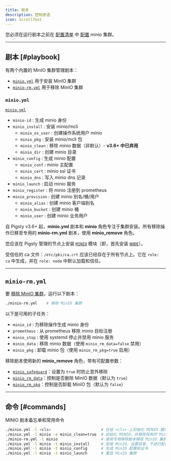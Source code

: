 ```yaml
---
title: 剧本
description: 控制原语
icon: ScrollText
---
```


您必须在运行剧本之前在 [配置清单](/zh/config/inventory) 中 [配置](/zh/minio/config/) minio 集群。

------

## 剧本 [#playbook]

有两个内置的 MinIO 集群管理剧本：

- [`minio.yml`](/zh/minio/playbook/#minioyml) 用于安装 MinIO 集群
- [`minio-rm.yml`](/zh/minio/playbook/#minio-rmyml) 用于移除 MinIO 集群

### `minio.yml`

[`minio.yml`](https://github.com/pgsty/pigsty/blob/main/minio.yml)

- `minio-id` : 生成 minio 身份
- `minio_install` : 安装 minio/mcli
    - `minio_os_user` : 创建操作系统用户 minio
    - `minio_pkg` : 安装 minio/mcli 包
    - `minio_clean` : 移除 minio 数据（非默认）- **v3.6+ 中已弃用**
    - `minio_dir` : 创建 minio 目录
- `minio_config` : 生成 minio 配置
    - `minio_conf` : minio 主配置
    - `minio_cert` : minio ssl 证书
    - `minio_dns` : 写入 minio dns 记录
- `minio_launch` : 启动 minio 服务
- `minio_register` : 将 minio 注册到 prometheus
- `minio_provision` : 创建 minio 别名/桶/用户
    - `minio_alias` : 创建 minio 客户端别名
    - `minio_bucket` : 创建 minio 桶
    - `minio_user` : 创建 minio 业务用户

<Callout title="架构变更：Pigsty v3.6+" type="info">

自 Pigsty v3.6+ 起，**minio.yml** 剧本和 **minio** 角色专注于集群安装。所有移除操作已移至专用的 **minio-rm.yml** 剧本，使用 **minio_remove** 角色。

</Callout>

您应该在 Pigsty 管理的节点上安装 [`MINIO`](/zh/minio/) 模块（即，首先安装 [`NODE`](/zh/node/)）。

受信任的 ca 文件：`/etc/pki/ca.crt` 应该已经存在于所有节点上。它在 `role: ca` 中生成，并在 `role: node` 中默认加载和信任。



------

## `minio-rm.yml`

要 [移除 MinIO 集群](/zh/minio/admin/#remove-cluster)，运行以下剧本：

```bash
./minio-rm.yml    # 移除 MinIO 集群
```

以下是可用的子任务：

- `minio_id` : 为移除操作生成 minio 身份
- `prometheus` : 从 prometheus 移除 minio 目标注册
- `minio_stop` : 使用 systemd 停止并禁用 minio 服务
- `minio_data` : 移除 minio 数据（使用 `minio_rm_data=false` 禁用）
- `minio_pkg` : 卸载 minio 包（使用 `minio_rm_pkg=true` 启用）

移除剧本使用新的 **minio_remove** 角色，带有可配置参数：

- [`minio_safeguard`](/zh/minio/param#minio_safeguard)：设置为 `true` 时防止意外移除
- [`minio_rm_data`](/zh/minio/param#minio_rm_data)：控制是否删除 MinIO 数据（默认为 `true`）
- [`minio_rm_pkg`](/zh/minio/param#minio_rm_pkg)：控制是否卸载 MinIO 包（默认为 `false`）


------

## 命令 [#commands]

MINIO 剧本备忘单和常用命令

```bash
./minio.yml -l <cls>                      # 在组 <cls> 上初始化 MINIO 模块
./minio.yml -l minio -e minio_clean=true  # 初始化 MINIO，并移除现有的 MinIO 和数据（已弃用！）
./minio-rm.yml -l minio                   # 使用专用移除剧本移除 MinIO 集群
./minio.yml -l minio -t minio_install     # 安装 MinIO，设置目录，不进行配置和启动
./minio.yml -l minio -t minio_config      # 生成 MinIO 配置和证书
./minio.yml -l minio -t minio_launch      # 重启 MinIO 集群
```
